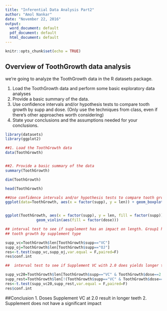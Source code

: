 ---
title: "Inferential Data Analysis Part2"
author: "Amol Nankar"
date: "November 22, 2016"
output:
  word_document: default
  pdf_document: default
  html_document: default
---

```{r setup, include=FALSE}
knitr::opts_chunk$set(echo = TRUE)
```

## Overview of ToothGrowth data analysis

we're going to analyze the ToothGrowth data in the R datasets package.

1. Load the ToothGrowth data and perform some basic exploratory data analyses
2. Provide a basic summary of the data.
3. Use confidence intervals and/or hypothesis tests to compare tooth growth by supp and dose. (Only use the techniques from class, even if there's other approaches worth considering)
4. State your conclusions and the assumptions needed for your conclusions.



```{r ToothGrowth, echo=TRUE}
library(datasets)
library(ggplot2)

##1. Load the ToothGrowth data
data(ToothGrowth)


##2. Provide a basic summary of the data
summary(ToothGrowth)

dim(ToothGrowth)

head(ToothGrowth)

##Use confidence intervals and/or hypothesis tests to compare tooth growth by supp and dose.
ggplot(data=ToothGrowth, aes(x = factor(supp), y = len)) + geom_boxplot(aes(fill=factor(dose)))


ggplot(ToothGrowth, aes(x = factor(supp), y = len, fill = factor(supp))) + geom_violin(col = "yellow", size = 1) +
              geom_violin(aes(fill = factor(dose)))

## interval test to see if supplement has an impact on length. Group1 has data for VC and Group2 has lentth for OJ
## tooth growth by supplement type

supp_vc=ToothGrowth$len[ToothGrowth$supp=="VC"]
supp_oj=ToothGrowth$len[ToothGrowth$supp=="OJ"]
res<-t.test(supp_vc,supp_oj,var.equal = F,paired=F)
res$conf.int

##  interval test to see if Supplement VC with 2.0 does yields longer teeth. 

supp_vc20=ToothGrowth$len[ToothGrowth$supp=="VC" & ToothGrowth$dose==2.0]
supp_rest=ToothGrowth$len[!(ToothGrowth$supp=="VC" & ToothGrowth$dose==1.0)]
res<-t.test(supp_vc20,supp_rest,var.equal = F,paired=F)
res$conf.int


```

##Conclusion
1. Doses Supplement VC at 2.0 result in longer teeth
2. Supplement does not have a significant impact

